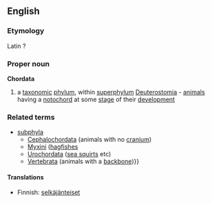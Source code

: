 ==English==
===Etymology===
Latin ?
===Proper noun===
{{wikipedia}}
'''Chordata'''
#a [[taxonomic]] [[phylum]], within [[superphylum]] [[Deuterostomia]] - [[animal]]s having a [[notochord]] at some [[stage]] of their [[development]]
===Related terms===
{{wikispecies}}
*[[subphyla]]
**[[Cephalochordata]] (animals with no [[cranium]])
**[[Myxini]] ([[hagfish]]es
**[[Urochordata]] ([[sea squirt]]s etc)
**[[Vertebrata]] (animals with a [[backbone]])}}

====Translations====
*Finnish: [[selkäjänteiset]]